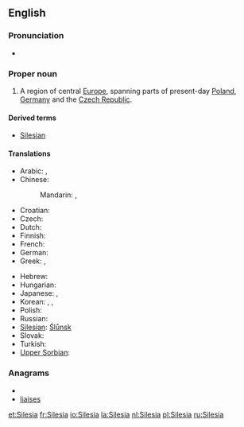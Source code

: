 ==English==

===Pronunciation===
* {{IPA|/saɪˈliːʃə/}}

===Proper noun===
{{wikipedia}}
{{en-proper noun}}

# A region of central [[Europe]], spanning parts of present-day [[Poland]], [[Germany]] and the [[Czech Republic]].

====Derived terms====
* [[Silesian]]

====Translations====
{{trans-top|region}}
* Arabic: {{t-|ar|سيليزيا}}, {{t|ar|سيليزيا|f|tr=siliizya|sc=Arab}}
* Chinese: {{t-|cmn|西里西亞|sc=Hani}}
*: Mandarin: {{t|zh|西里西亞|sc=Hani}}, {{t|zh|西里西亚|tr=Xīlǐxīyà|sc=Hani}}
* Croatian: {{t-|hr|Šleska}}
* Czech: {{t-|cs|Slezsko|n}}
* Dutch: {{t+|nl|Silezië}}
* Finnish: {{t-|fi|Sleesia}}
* French: {{t+|fr|Silésie|f}}
* German: {{t+|de|Schlesien}}
* Greek: {{t-|el|Σιλεσία}}, {{t|el|Σιλεσία|tr=Silesía|sc=Grek}}
{{trans-mid}}
* Hebrew: {{t-|he|שלזיה}}
* Hungarian: {{t-|hu|Szilézia}}
* Japanese: {{t-|ja|シレジア}}, {{t|ja|シレジア|tr=Shirejia|sc=Jpan}}
* Korean: {{t-|ko|슐롱스크|sc=Hang}}, {{t|ko|슐롱스크|tr=Syullongseukeu|sc=Kore}}, {{t|ko|실레지아|tr=Sillejia|sc=Kore}}
* Polish: {{t+|pl|Śląsk|m}}
* Russian: {{t-|ru|Силезия|tr=Silézija}}
* [[Silesian]]: [[Ślůnsk]]
* Slovak: {{t-|sk|Sliezsko}}
* Turkish: {{t-|tr|Silezya}}
* [[Upper Sorbian]]: {{t-|hsb|Šleska|xs=Upper Sorbian}}
{{trans-bottom}}

===Anagrams===
* {{alphagram|aeiilss}}
* [[liaises#English|liaises]]


[[et:Silesia]]
[[fr:Silesia]]
[[io:Silesia]]
[[la:Silesia]]
[[nl:Silesia]]
[[pl:Silesia]]
[[ru:Silesia]]